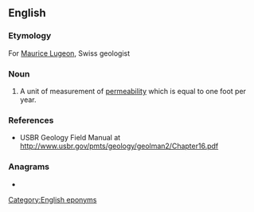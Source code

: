 ==English==

===Etymology===
For [[w:Maurice Lugeon|Maurice Lugeon]], Swiss geologist

===Noun===
{{en-noun}}

# {{label|en|geology}} A unit of measurement of [[permeability]] which is equal to one foot per year.

===References===
* USBR Geology Field Manual at http://www.usbr.gov/pmts/geology/geolman2/Chapter16.pdf

===Anagrams===
* {{l|en|lounge}}

[[Category:English eponyms]]